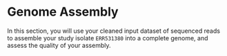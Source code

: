 # Genome Assembly {#sec-assembly}

In this section, you will use your cleaned input dataset of sequenced reads to assemble your study isolate `ERR531380` into a complete genome, and assess the quality of your assembly.